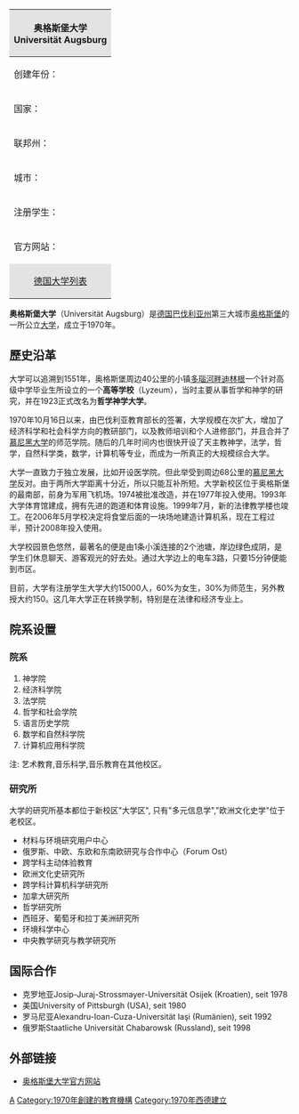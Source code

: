 {{Inappropriate tone |time=2009-09-09T06:52:03+00:00 }}
{| class="infobox" style="font-size: 90%; width: 23em; text-align: left"
|-
! colspan="2" style="background:#e3e3e3; text-align: center" | 奥格斯堡大学<br />Universität Augsburg
|- style="background: #ffffff;"
| 创建年份： || 1970年
|- style="background: #ffffff;"
| 国家： || [[德国|德国]]
|- style="background: #ffffff;"
| 联邦州： || [[巴伐利亚州|巴伐利亚州]]
|- style="background: #ffffff;"
| 城市： || [[奥格斯堡|奥格斯堡]]
|- style="background: #ffffff;"
| 注册学生： || 14500人（2006年冬季学期）
|- style="background: #ffffff;"
| 官方网站： || [http://www.uni-augsburg.de/ www.uni-augsburg.de] {{Wayback|url=http://www.uni-augsburg.de/ |date=20190729203006 }}
|-
! colspan="2" style="background:#e3e3e3; text-align: center" | [[德国大学列表|德国大学列表]]
|}

'''奥格斯堡大学'''（Universität Augsburg）是[[德国|德国]][[巴伐利亚州|巴伐利亚州]]第三大城市[[奥格斯堡|奥格斯堡]]的一所公立[[大学|大学]]，成立于1970年。

== 歷史沿革 ==
大学可以追溯到1551年，奥格斯堡周边40公里的小镇[[多瑙河畔迪林根|多瑙河畔迪林根]]一个针对高级中学毕业生所设立的一个'''高等学校'''（Lyzeum），当时主要从事哲学和神学的研究，并在1923正式改名为'''哲学神学大学'''。

1970年10月16日以来，由巴伐利亚教育部长的签署，大学规模在次扩大，增加了经济科学和社会科学方向的教研部门，以及教师培训和个人进修部门，并且合并了[[慕尼黑大学|慕尼黑大学]]的师范学院。随后的几年时间内也很快开设了天主教神学，法学，哲学，自然科学类，数学，计算机等专业，而成为一所真正的大规模综合大学。

大学一直致力于独立发展，比如开设医学院。但此举受到周边68公里的[[慕尼黑大学|慕尼黑大学]]反对。由于两所大学距离十分近，所以只能互补所短。大学新校区位于奥格斯堡的最南部，前身为军用飞机场。1974被批准改造，并在1977年投入使用。1993年大学体育馆建成，拥有先进的跑道和体育设施。1999年7月，新的法律教学楼也竣工。在2006年5月学校决定将食堂后面的一块场地建造计算机系，现在工程过半，预计2008年投入使用。

大学校园景色悠然，最著名的便是由1条小溪连接的2个池塘，岸边绿色成阴，是学生们休息聊天、游客观光的好去处。通过大学边上的电车3路，只要15分钟便能到市区。

目前，大学有注册学生大学大约15000人，60%为女生，30%为师范生，另外教授大约150。这几年大学正在转换学制，特别是在法律和经济专业上。

== 院系设置 ==
===院系===
# 神学院 
# 经济科学院 
# 法学院 
# 哲学和社会学院
# 语言历史学院
# 数学和自然科学院 
# 计算机应用科学院
注: 艺术教育,音乐科学,音乐教育在其他校区。
===研究所===
大学的研究所基本都位于新校区"大学区", 只有"多元信息学","欧洲文化史学"位于老校区。
* 材料与环境研究用户中心
* 俄罗斯、中欧、东欧和东南欧研究与合作中心（Forum Ost）
* 跨学科主动体验教育
* 欧洲文化史研究所
* 跨学科计算机科学研究所
* 加拿大研究所
* 哲学研究所
* 西班牙、葡萄牙和拉丁美洲研究所
* 环境科学中心
* 中央教学研究与教学研究所

==国际合作==
* 克罗地亚Josip-Juraj-Strossmayer-Universität Osijek (Kroatien), seit 1978 
* 美国University of Pittsburgh (USA), seit 1980 
* 罗马尼亚Alexandru-Ioan-Cuza-Universität Iaşi (Rumänien), seit 1992 
* 俄罗斯Staatliche Universität Chabarowsk (Russland), seit 1998

== 外部链接 ==
* [http://www.uni-augsburg.de/ 奥格斯堡大学官方网站] {{Wayback|url=http://www.uni-augsburg.de/ |date=20190729203006 }}
{{德国大学}}
{{Authority control}}
[[Category:德国大学|A]]
[[Category:1970年創建的教育機構|Category:1970年創建的教育機構]]
[[Category:1970年西德建立|Category:1970年西德建立]]